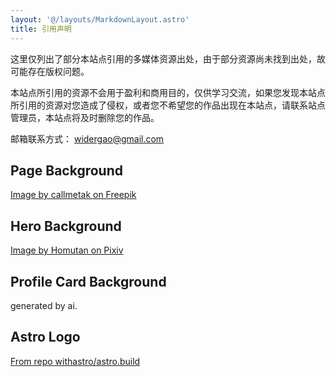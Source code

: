 ```yaml
---
layout: '@/layouts/MarkdownLayout.astro'
title: 引用声明
---
```


这里仅列出了部分本站点引用的多媒体资源出处，由于部分资源尚未找到出处，故可能存在版权问题。

本站点所引用的资源不会用于盈利和商用目的，仅供学习交流，如果您发现本站点所引用的资源对您造成了侵权，或者您不希望您的作品出现在本站点，请联系站点管理员，本站点将及时删除您的作品。

邮箱联系方式： [widergao@gmail.com](mailto:widergao@gmail.com)

## Page Background

[Image by callmetak on Freepik](https://www.freepik.com/free-vector/floral-with-cherry-blossoms-full-bloom-pink_12157944.htm#query=cherry%20blossom&position=4&from_view=keyword&track=ais)

## Hero Background

[Image by Homutan on Pixiv](https://www.pixiv.net/artworks/100895854)

## Profile Card Background

generated by ai.

## Astro Logo

[From repo withastro/astro.build](https://github.com/withastro/astro.build/blob/a8b91ba2853d049db87b894dafb44ab67ab3dbe8/src/icons/astro-logo.svg)
